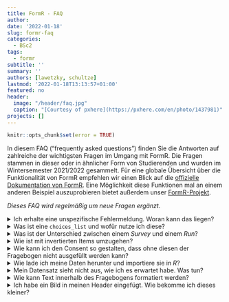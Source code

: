 ```yaml
---
title: FormR - FAQ
author: 
date: '2022-01-18'
slug: formr-faq
categories:
  - BSc2
tags:
  - formr
subtitle: ''
summary: ''
authors: [lawetzky, schultze]
lastmod: '2022-01-18T13:13:57+01:00'
featured: no
header:
  image: "/header/faq.jpg"
  caption: "[Courtesy of pxhere](https://pxhere.com/en/photo/1437981)"
projects: []
---
```


```r
knitr::opts_chunk$set(error = TRUE)
```

In diesem FAQ ("frequently asked questions") finden Sie die Antworten auf zahlreiche der wichtigsten Fragen im Umgang mit FormR. Die Fragen stammen  in dieser oder in ähnlicher Form von Studierenden und wurden im Wintersemester 2021/2022 gesammelt. Für eine globale Übersicht über die Funktionalität von FormR empfehlen wir einen Blick auf die [offizielle Dokumentation von FormR](https://formr.org/documentation). Eine Möglichkeit diese Funktionen mal an einem anderen Beispiel auszuprobieren bietet außerdem unser [FormR-Projekt](/projects/#project_06).

*Dieses FAQ wird regelmäßig um neue Fragen ergänzt.*

<details><summary>Ich erhalte eine unspezifische Fehlermeldung. Woran kann das liegen?</summary>

Dies kann zahlreiche Gründe haben. Prüfen Sie bitte die folgenden Gegebenheiten:

- Leerzeichen in den Variablennamen in der Spalte `name` sind unzulässig. Eine Variable "college entrance credentials" führt entsprechend zu einem Import-Fehler. Benennen Sie die Variable z. B. um zu "college_entrance_credentials". *R* erlaubt ebenfalls keine Leerzeichen in Variablennamen. 
- Umlaute, Interpunktion und sonstige Sonderzeichen sind ebenfalls unzulässig. Der Variablenname "Einführung" führt wegen des Umlautes zu einer Fehlermeldung beim Import. 
- Ihre Variablennamen bzw. Elementnamen in der Spalte `name` müssen eindeutig sein (im Fachjargon spricht man auch von *diskret* oder *eineindeutig*). Haben Sie bereits eine Variable "extraversion", so können Sie kein zweites Element mit diesem Namen versehen. Normalerweise werden die Variablennamen für einzelne Items zu einem Konstrukt deshalb nach dem Schema "extra1", "extra2" etc. benannt. 
- Haben Sie in Ihrem Fragen gleich viele `choice`-Optionen vergeben, wie Sie Antwortmöglichkeiten haben. Sollten Sie bspw. eine Sieben-Punkte-Likert-Skala haben, allerdings nur `choice1` bis `choice6` als Spaltennamen in der Tabelle haben, führt dies zu einem Fehler beim Import. Umgekehrt ist es nicht schlimm, wenn die Spalte `choice6` existiert, obwohl Sie eine Fünf-Punkt-Likert-Skala verwenden.
- Kontrollieren Sie, ob Ihre Tabelle weitere Tabs (unten links) hat. Standardmäßig sollten sich dort nur zwei Tabs `survey` und `choices` finden (siehe auch "Was ist eine `choices_list` und wofür nutze ich diese?").
- Speichern Sie Ihre Tabelle in einem zeitgemäßen Dateiformat. Das XLS-Format ist veraltet. Ich empfehle Ihnen, die Datei als Excel-Arbeitsmappe im XLSX-Format zu speichern. Dafür gehen Sie bitte auf "Datei" und dann auf "Speichern unter". (Auf Windows ist das entsprechende Tastenkürzel F12.) Wählen Sie anschließend im Speichern-Dialog unter "Dateiformat" die Option "Excel-Arbeitsmappe (.xlsx). Geben Sie Ihrer Datei einen Namen ohne Leer- und Sonderzeichen, z. B. "survey.xlsx". Alternativ können Sie Ihre Tabelle über Google Spreadsheet erstellen und von dort über die URL in FormR importieren; dies hat zahlreiche Vorteile.
- Für die Spalte `type` muss ein Leerzeichen zwischen dem Typ-Namen und etwaigen Argumenten, z. B. `number 1,130,1` (bedeutet: Auswahl eine ganzzahlige Nummer im Bereich zwischen 1 und 130). Die Eingabe `number1,130,1` ohne Leerzeichen kann zu einem Fehler beim Import führen.
- Die zu importierende Datei darf in Ihrem Namen ebenfalls keine Leerzeichen haben. Ein Dateiname wie "tabelle 1.xlsx" kann zu einem Fehler beim Import führen. Verwenden Sie anstelle von Leerzeichen Unterstriche, z. B. "tabelle_1.xlsx". 

</details>


<details><summary>Was ist eine `choices_list` und wofür nutze ich diese?</summary>

Das Argument `choice_list` für den Typ `mc` gibt den Namen eines weiteren Spreadsheets bzw. in den Haupt-Spreadsheet integrierten Tabs an, in dem Antwortmöglichkeiten gebündelt werden können. Auf diese Weise müssen nur einmal die Antwortmöglichkeiten definiert werden. Anschließend können Sie auf die gleiche Liste mit Antwortmöglichkeiten mehrfach zurückgreifen. 

In dem Beispiel-Spreadsheet finden Sie unten links den entsprechenden Tab:

![](/post/formrfaq-tabs.jpg)

`choices` ist der Default-Name des Tabs, in dem sich die Antwortmöglichkeiten findet. Dieser wiederum sieht so aus:

![](/post/formrfaq-choices.jpg)

Bei **(1)** geben Sie den Namen Ihrer Liste an (in Ihrem Fall "many_choices" und darunter "time-periods"). Für die Spalte `name` unter Punkt **(2)** folgen die Variablen, die in den Datensatz geschrieben werden sollen. In die Spalte `label` unter Punkt **(3)** kommt die Bezeichnung, die den Proband\*innen im Fragebogen angezeigt wird. Ab Zeile 9 beginnt bei Punkt **(4)** eine zweite Liste mit Antwortmöglichkeiten, die den `list_name` "time_periods" trägt. 

Im Fragebogen finden sich folglich für die Liste "many_choices" vier kategorische Antwortmöglichkeiten mit den Namen "saving the world", "career", "family" und "lots of icecream right now", die jeweils durch die Zahlen 1, 2, 3, und 4 kodiert sind. Gibt jemand bspw. im Fragebogen "family" an, wird in den Datensatz eine 3 geschrieben. In diesem Sinne ist diese Liste mit Antwortmöglichkeiten wie ein Variablenschlüssel. Für die Liste "time_periods" wiederum, werden ganze Strings wie "quaternary" in den Datensatz geschrieben. Als Strings werden in der Informatik Buchstabenabfolgen bezeichnet. So sind bspw. `a`, `b` und `c` isoliert betrachtet *Character*. Zusammengeführt als `abc` ergeben sie allerdings einen String. Etwas missverständlich ist, dass in *R* Strings häufig den Datentyp `character` annehmen. *R* unterscheidet nicht zwischen einem Character und einem String. 

</details>

<details><summary>Was ist der Unterschied zwischen einem *Survey* und einem *Run*?</summary>

Runs sind Zusammenstellungen von mehreren Surveys. Sie können z. B. über einen Run zwei oder mehr Surveys kombinieren, die nacheinander ablaufen und deren Daten zeilenweise (also über die Versuchspersonen hinweg) kombiniert werden. Eine weitere Einsatzmöglichkeit von Runs sind wiederholte Messungen über das gleiche Survey; dies können Sie über eine sogenannte Schleife im Run einrichten.

Sie benötigen Runs in jedem Fall, um Ihren Fragebogen – auch wenn dieser nur aus einem Survey besteht – zu veröffentlichen.

Weitere Informationen zu Runs und den Modulen eines Runs finden Sie in der [FormR-Dokumentation](https://formr.org/documentation#more_run).

---

**Wichtig:** Die Daten der Versuchspersonen werden innerhalb eines Runs kombiniert. Dies ist für wiederholte Messungen zwingend erforderlich, kann allerdings zu Problemen führen, wenn in einem Survey personenbezogene Daten eingegeben werden, wodurch die Anonymität bzw. Pseudonymität ausgehebelt würde. 

![](/post/formrfaq-unlink-survey.jpg)

Sie können die zeilenweise Verknüpfung der Fragebögen aufheben. Gehen Sie dafür in die Einstellungen des Surveys, in dem die personenbezogenen Daten erfasst werden. Unter "Settings" finden Sie nun die Option "Survey Unlinking". Klicken Sie diese Checkbox an, um die Verknüpfung der Daten dieses Surveys innerhalb des Runs zu unterbinden. Die Daten aus dem nicht-verknüpften Survey werden dann zufällig über die Zeilen im Datensatz verteilt.

---

</details>

<details><summary>Wie ist mit invertierten Items umzugehen?</summary>

Invertierte Items haben eine andere Polung als nicht-invertierte Items. Sie können Sie sich dies dadurch verbildlichen, dass die Skala wie ein Zahlenstreifen an der y-Achse gespiegelt wird:

![](/post/formrfaq-invertierte-skala.png)

Invertierte Items müssen in der Auswertung wieder in die ursprüngliche Polung revertiert werden. Dies kann mittels linearer Transformation geschehen: 
	
$$-1 \times (x_m - x_{max} - 1)$$
	
Bei der Erhebung invertierter Items empfehle ich Ihnen, die Invertierung in die Anmerkungen in der Spalte `explanation` zu schreiben, damit Sie dies nicht bei der Auswertung übersehen. Alternativ können Sie die Variablennamen mit einem Suffix wie "invers" versehen; dies verlängert allerdings die Variablennamen und erhöht damit die Wahrscheinlichkeit, sich bei der Eingabe dieser zu verschreiben.

</details>


<details><summary>Wie kann ich den Consent so gestalten, dass ohne diesen der Fragebogen nicht ausgefüllt werden kann?</summary>

Sie werden sicher ahnen, dass es dafür keine einfache Option in der Web-Oberfläche von FormR gibt. Allerdings verfügen Sie mit Ihren *R*-Kenntnissen über die nötigen Grundlagen, um die Idee dahinter zu verstehen.
 
Das Prinzip ist einfach: Wir können in Spreadsheet, aus dem das Survey generiert wird, eine logische Bedingung angeben. Mit dieser logischen Bedingung kann bestimmt werden, wann eine Checkbox, ein Button, ein Textfeld u. a. (nicht) angezeigt werden. Dies ermöglicht bspw. die Erstellung dynamischer Fragebögen.
 
**Es gibt nun drei Möglichkeiten:**

1. Der "Weiter"-Button auf der ersten Seite des Fragebogens soll nur angezeigt werden, wenn die Variable "consent" (der Name des Consent-Buttons) auf `TRUE` steht, also die Checkbox angeklickt ist. Dies geht über die Spalte `showif` in der Zeile für den "Weiter"-Button (Typ: `submit`). Dort kann eine – wie von *R* gewohnte – Regel definiert werden, z. B. `consent == TRUE`. Nachteil: Leider kann der Fragebogen in manchen Browsern auch ohne den explizit vorgesehenen "Weiter"-Button fortgeführt werden. Sie müssen also trotzdem im Datensatz auf die Variable "consent" achten; wenn diese auf `FALSE` steht bzw. den Wert `0` anzeigt, müssen Sie die Daten löschen. Diese Implementierung erfordert somit gute Kenntnisse der Datenaufbereitung in *R*. Sie können den Datensatz in *R* danach filtern, dass nur die Zeilen ausgewertet werden, bei denen ein Consent erfolgt ist, also `consent == TRUE`. Auch hierfür gibt es mehrere Möglichkeiten - die Einfachste davon hatten wir bereits in der [ersten Sitzung](/post/r-crash-kurs/#datenextraktion) gesehen.
2. Der sichere, aber etwas umständliche Weg besteht darin, für die Einverständniserklärung und den eigentlichen Fragenbogen unterschiedliche Surveys zu definieren und diese in einem Run zusammenzuführen (siehe "Was ist der Unterschied zwischen einem _Survey_ und einem _Run_?"). FormR erlaubt es dann innerhalb eines Runs mit der "Skip Forward" Funktionalität ganze Surveys zu überspringen, wenn bestimmte Bedingungen erfüllt sind. Nehmen wir an, wir haben ein Survey mit dem Namen `consent_only`, das nur den Aufklärungstext und die Abfrage nach der Teilnahmebereitschaft (als Variable `consent`) enthält. Wenn das Häkchen bei `consent_only$consent` nicht gesetzt wurde, springt die Versuchsperson in der Abbildung zum Abschnitt 40 des Runs (überspringt also alle Surveys dazwischen):

![](/post/formrfaq-consentskip.png)

3. Über die Spalte `optional` kann direkt definiert werden, wenn das Bearbeiten eines Elementes für alle nachfolgenden Elemente erforderlich ist. Sie können folglich auch einfach für die Variable "consent" bei `optional` ein Ausrufezeichen (`!`) einsetzen. Das Ausrufezeichen gibt die Notwendigkeit an. Umgekehrt kann mit einem Asterisk ("Sternchen") in der Spalte `optional` die Freiwilligkeit eines Elements verdeutlicht werden; das Item wird dann im Fragebogen als "optional" markiert. 


Nach der Implementierung einer dieser Lösungen empfehle ich Ihnen dringend, deren Funktionstüchtigkeit in einem Test-Run zu überprüfen. Was passiert, wenn die Consent-Checkbox nicht angeklickt wurde? Kann der Fragebogen dennoch fortgesetzt werden? Damit dabei bei einer solchen Überprüfung des Fragebogens keine Daten gespeichert werden, nutzen Sie die "Test Survey"- bzw. "Test Run"-Funktion:

![](/post/formrfaq-test-survey.jpg)

</details>

<details><summary>Wie lade ich meine Daten herunter und importiere sie in *R*?</summary>

FormR bietet zwei Möglichkeiten Ergebnisse aus Survey herunterzuladen. 

Für die Erste finden Sie in den Einstellungen zu Ihrem Survey unter dem Seitenreiter "Testing & Management" den Menüpunkt "Export Results". Dieser erlaubt Ihnen die Ergebnisse in verschiedenen Formaten herunterzuladen - unter anderem im verbreiteten `.csv` Format. Wie Daten aus diesem Format importiert werden können hatten wir bereits [in der Einführungssitzung](/post/r-crash-kurs/#daten-aus-dem-fragebogen) gesehen.

Der Nachteil dieses Vorgehens ist es, dass wir uns auf eine statische Fassung der Daten einlassen müssen. Besonders wenn Sie bereits während der Erhebung damit beginnen wollen, Auswertungsskripte zu verfassen kann es aber besser sein, die Daten direkt in R von FormR herunterzuladen. Der Prozess der hier beschrieben wird, wird z.B. auch in der Statistikvorlesung für die Folien mit Beispielen genutzt, die direkt während der Sitzung erhoben werden. 

FormR bietet für verschiedene Bonusfunktionalitäten das R-Paket `formr` an. Ein paar einführende Worte dazu finden Sie in der [offiziellen Dokumentation](https://formr.org/documentation#r_helpers). Leider wird das Paket derzeit (noch) nicht über CRAN vertrieben, sodass wir es nicht direkt mit `install.packages` installieren können, sondern die aktuelle [beta-Version von GitHub](https://github.com/rubenarslan/formr) nutzen müssen. Dafür sind auf Windows Rechnern einige vorbereitende Schritte nötig:

```r
# installr-Paket für einfaches installieren
install.packages('installr')

# Rtools installieren
installr::install.Rtools()

# devtools installieren
install.packages('devtools')
```

Wer ein MacBook oder irgendeinen anderen Rechner mit UNIX-basiertem Betriebssystem nutzt, kann die ersten beiden Schritte umgehen und einfach direkt mit `install.packages('devtools')` beginnen.

Mit dieser Voraussetzung können wir dann das `formr`-Paket installieren und laden:

```r
# Von GitHub installieren
devtools::install_github('rubenarslan/formr')
```
```r
# Paket laden
library(formr)
```
Das Paket enthält die `formr_connect()` Funktion, mit der wir R mit unserem FormR Account verbinden können:

```
formr_connect()
Enter your email: 
Enter your password:
```

Wenn wir die Verbindung hergestellt haben, können wir `formr_raw_results()` nutzen, um Daten direkt herunterzuladen. Dafür benötigt die Funktion lediglich den Namen unseres _Surveys_ als Argument.


</details>


<details><summary>Mein Datensatz sieht nicht aus, wie ich es erwartet habe. Was tun?</summary>

Dieses Problem hat meist damit zu tun, dass Ihr Datensatz im Long-Format vorliegt. Im Long-Format sind Ihre Variablen alle in einer Spalte gesammelt und jede Versuchsperson nimmt so viele Zeilen ein, wie der Datensatz über Variablen verfügt. 

**Long-Format:**

| VP    | Variable | Answer |
| :---  |  :----:  | :----: |
| VP1   | Extra1   | 3      |
| VP1   | Extra2   | 4      |
| VP1   | Extra3   | 3      |
| VP1   | Vertr1   | 5      |
| VP1   | Vertr2   | 4      |
| ...   | ...      | ...    |

Im Wide-Format hingegen wird jede Versuchsperson durch eine Zeile repräsentiert und die Variablen sind spaltenweise angeordnet. Dieses Format ist üblicher und vor allem übersichtlicher. Dennoch wird hin und wieder das Long-Format benötigt (z. B. für die `ezANOVA()`-Funktion, mit der Sie sich im Rahmen von Statistik II vertraut machen).

**Wide-Format:**

|  VP  | Extra1 | Extra2 | Extra3 | Vertr1 | Vertr2 | ... |
| :--- | :----: | :----: | :----: | :----: | :----: | :-: |	
| VP1  |    3   |    4   |    3   |    5   |    4   | ... |
| ...  |   ...  |   ...  |   ...  |   ...  |   ...  | ... |

Damit Sie wie gewohnt mit dem Datensatz umgehen können, müssen Sie ihn ins Wide-Format transponieren. Zur Veranschaulichung nutzen wir einen Beispieldatensatz, den R uns bereitstellt:

```r
data(sleep)
sleep
```

Mit `?sleep` bekommen wir Zusatzinformationen über die Daten und sehen dort, dass es sich hier um Daten aus einem Experiment handelt, bei dem die Veränderung in den Schlafstunden (`extra`) von Personen (`ID`) mit und ohne Schlafmittel (`group`) festgehalten ist. Dieser Datensatz liegt also im Long-Format vor.

Um den Datensatz aus dem Long- ins Wide-Format zu überführen können wir den Befehl `reshape` benutzen. Wie man Daten aus dem Wide- ins Long-Format umwandeln kann ist im [Beitrag zur Plot-Erstellung in BSc7](post/grafiken-mit-ggplot2/#daten-aufbereiten-reshape) dargestellt. Dort haben wir die Argumente des `reshape` Befehls näher erläutert. Hier die Zusammenfassung:

  - `data`: Der Datensatz
  - `varying`: Die Variablen die wiederholt gemessen wurden
  - `v.names`: Der Name unter dem die Variablen zusammengefasst werden sollen
  - `timevar`: Die Variable, die Wiederholungen kennzeichnet
  - `idvar`: Die Variablen, die sich über Wiederholungen nicht ändern
  - `direction`: Das Zielformat des neuen Datensatzes
  
Für unseren Fall benötigen wir also:

```r
wide <- reshape(data = sleep, 
  v.names = 'extra',
  timevar = 'group',
  idvar = 'ID',
  direction = 'wide')
```

und schon haben wir einen Datensatz im Wide-Format:

```r
wide
```

</details>


<details><summary>Wie kann Text innerhalb des Fragebogens formatiert werden?</summary>

Sowohl Ihren Instruktionstext auf Seite 1 als auch der Text im Fragebogen können formatiert werden. Durch die Formatierung wird Ihr Text lesbarer und die wichtigsten Informationen werden hervorgehoben. 

Ich würde Ihnen dazu raten, mit den üblichen Formatierungsmöglichkeiten (**fett** / *kursiv*) zu arbeiten. Müssen Sie Befehle für die Formatierung verwenden. Glücklicherweise sind diese sehr intuitiv.

So schreiben Sie Ihren Text fett, indem Sie den Befehl `<strong>` um den Text stellen. Das Ende des fett zu setzenden Textes geben Sie mit `</strong>` an. Ihr Text sieht also so aus:

```
<strong>HIER KOMMT FETTER TEXT</strong>
```

Kursivschrift erreichen Sie mit dem Befehl `<em>` (engl. *emphasis* = Betonung). Gehen Sie analog vor und beenden die Kursivschrift mit `</em>`. Hier ein Beispiel:

```
<em>HIER KOMMT KURSIVER TEXT</em>
```

Diese beiden Befehle haben jedoch auch eine semantische Bedeutung: Sie heben die Worte hervor bzw. machen Sie "stärker". Entsprechend sollten die Befehle `<strong>` und `<em>` sparsam verwendet werden. 

Doch was, wenn Sie wirklich *nur formatieren* wollen – ohne jede semantische Bedeutung im Code. Dafür können sogenannte präsentationsbezogene Elemente verwendet werden. Diese wurden mit HTML5 eingeführt und können mittlerweile von allen gängigen Browsern interpretiert werden. `<b>` macht den Text fett (engl. *bold*), `<i>` kursiv (engl. *italic*) und `<u>` unterstrichen (engl. *underlined*).

In [Mozzilas Entwickler\*innen-Guide](https://developer.mozilla.org/de/docs/Learn/HTML/Introduction_to_HTML/HTML_text_fundamentals) ist die Funktionsweise der Formatierungsoptionen wie folgt beschrieben:

> `<i>` wird benutzt, um die traditionelle Rolle von kursivem Text anzuzeigen: Fremdwörter, Taxonomische Begriffe, Fachwörter, Gedanken[.]

> `<b>` wird benutzt, um die traditionelle Rolle von fettem Text anzuzeigen: Stichwörter, Produktnamen, wichtige Sätze[.]

> `<u>` wird benutzt, um die traditionelle Rolle von unterstrichenem Text anzuzeigen: richtige Namen, Rechtschreibfehler[.]

---

**Tipp:** Gehen Sie sparsam mit `<u>` um. Denn üblicherweise sind Hyperlinks – also verweise auf andere Websites – durch Unterstreichung hervorgehoben.

---
</details>


<details><summary>Ich habe ein Bild in meinen Header eingefügt. Wie bekomme ich dieses kleiner?</summary>

Wenn Sie im "Run" unter "Settings" im Tab "CSS" folgenden Code einfügen, wird das Logo klein in die rechte Ecke gelegt:

```css
@media {
		img {float: right;
	margin: 0px 0px 10px 10px;
	height: 7%;
	max-height: 100px
		}
}
```

Mit CSS können Sie das Aussehen Ihrer HTML-Elemente anpassen. Sie können gerne an den Parametern im Code ein wenig rumspielen.
</details>
